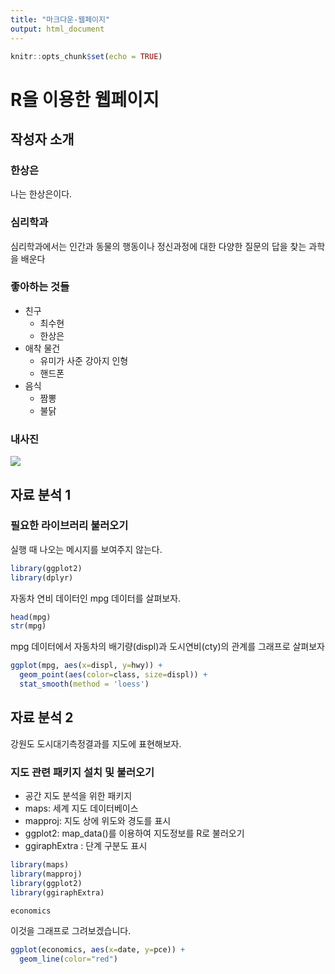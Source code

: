 ---
title: "마크다운-웹페이지"
output: html_document
---

```{r setup, include=FALSE}
knitr::opts_chunk$set(echo = TRUE)
```

# R을 이용한 웹페이지

## 작성자 소개

### 한상은
나는 한상은이다.

### 심리학과
심리학과에서는 인간과 동물의 행동이나 정신과정에 대한 다양한 질문의 답을 찾는 과학을 배운다 

### 좋아하는 것들
+ 친구
  - 최수현
  - 한상은
+ 애착 물건
  - 유미가 사준 강아지 인형
  - 핸드폰
+ 음식
  - 짬뽕
  - 불닭

### 내사진

![](photo.JPG)


## 자료 분석 1

### 필요한 라이브러리 불러오기     
실행 때 나오는 메시지를 보여주지 않는다.
```{r message=F}
library(ggplot2)
library(dplyr)
```

자동차 연비 데이터인 mpg 데이터를 살펴보자.

```{r}
head(mpg)
str(mpg)
```

mpg 데이터에서 자동차의 배기량(displ)과 도시연비(cty)의 관계를 그래프로 살펴보자

```{r}
ggplot(mpg, aes(x=displ, y=hwy)) + 
  geom_point(aes(color=class, size=displ)) +
  stat_smooth(method = 'loess')
```


## 자료 분석 2
강원도 도시대기측정결과를 지도에 표현해보자.

### 지도 관련 패키지 설치 및 불러오기
+ 공간 지도 분석을 위한 패키지
 - maps: 세계 지도 데이터베이스
 - mapproj: 지도 상에 위도와 경도를 표시
 - ggplot2: map_data()를 이용하여 지도정보를 R로 불러오기
 - ggiraphExtra : 단계 구분도 표시

```{r message=F}
library(maps)
library(mapproj)
library(ggplot2)
library(ggiraphExtra)
```

```{r}
economics
```


이것을 그래프로 그려보겠습니다.

```{r}
ggplot(economics, aes(x=date, y=pce)) +
  geom_line(color="red")
```

